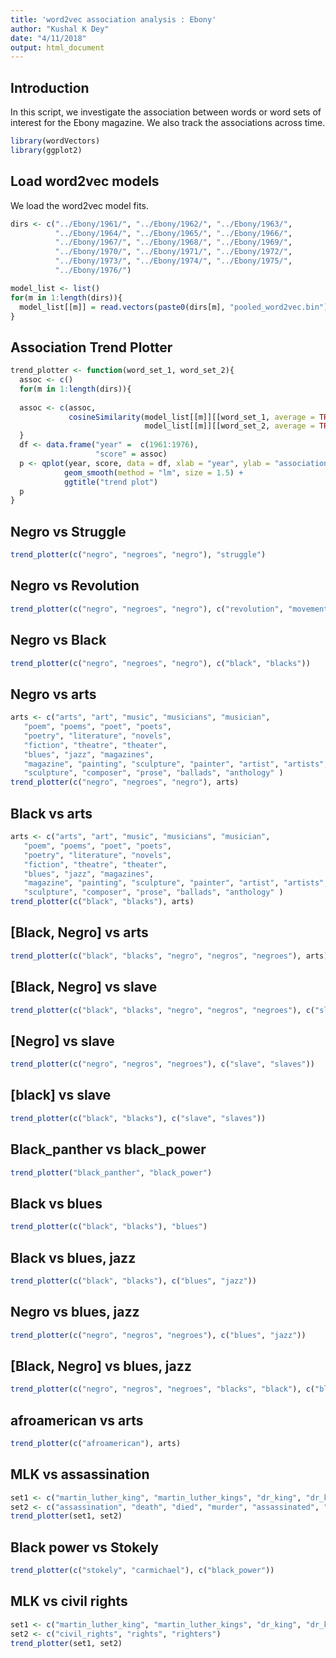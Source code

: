```yaml
---
title: 'word2vec association analysis : Ebony'
author: "Kushal K Dey"
date: "4/11/2018"
output: html_document
---
```


## Introduction

In this script, we investigate the association between words or word sets of
interest for the Ebony magazine. We also track the associations across time.

```r
library(wordVectors)
library(ggplot2)
```

## Load word2vec models

We load the word2vec model fits.

```r
dirs <- c("../Ebony/1961/", "../Ebony/1962/", "../Ebony/1963/",
          "../Ebony/1964/", "../Ebony/1965/", "../Ebony/1966/",
          "../Ebony/1967/", "../Ebony/1968/", "../Ebony/1969/",
          "../Ebony/1970/", "../Ebony/1971/", "../Ebony/1972/",
          "../Ebony/1973/", "../Ebony/1974/", "../Ebony/1975/",
          "../Ebony/1976/")

model_list <- list()
for(m in 1:length(dirs)){
  model_list[[m]] = read.vectors(paste0(dirs[m], "pooled_word2vec.bin"))
}

```


## Association Trend Plotter 

```r
trend_plotter <- function(word_set_1, word_set_2){
  assoc <- c()
  for(m in 1:length(dirs)){
  
  assoc <- c(assoc, 
             cosineSimilarity(model_list[[m]][[word_set_1, average = TRUE]], 
                              model_list[[m]][[word_set_2, average = TRUE]]))
  }
  df <- data.frame("year" =  c(1961:1976),
                   "score" = assoc)
  p <- qplot(year, score, data = df, xlab = "year", ylab = "association score") +  
            geom_smooth(method = "lm", size = 1.5) +
            ggtitle("trend plot")
  p
}
```


##  Negro vs Struggle 

```r
trend_plotter(c("negro", "negroes", "negro"), "struggle")
```

## Negro vs Revolution 

```r
trend_plotter(c("negro", "negroes", "negro"), c("revolution", "movement"))
```

## Negro vs Black

```r
trend_plotter(c("negro", "negroes", "negro"), c("black", "blacks"))
```

## Negro vs arts

```r
arts <- c("arts", "art", "music", "musicians", "musician",
   "poem", "poems", "poet", "poets",
   "poetry", "literature", "novels",
   "fiction", "theatre", "theater",
   "blues", "jazz", "magazines",
   "magazine", "painting", "sculpture", "painter", "artist", "artists",
   "sculpture", "composer", "prose", "ballads", "anthology" )
trend_plotter(c("negro", "negroes", "negro"), arts)
```

## Black vs arts

```r
arts <- c("arts", "art", "music", "musicians", "musician",
   "poem", "poems", "poet", "poets",
   "poetry", "literature", "novels",
   "fiction", "theatre", "theater",
   "blues", "jazz", "magazines",
   "magazine", "painting", "sculpture", "painter", "artist", "artists",
   "sculpture", "composer", "prose", "ballads", "anthology" )
trend_plotter(c("black", "blacks"), arts)
```

## [Black, Negro] vs arts

```r
trend_plotter(c("black", "blacks", "negro", "negros", "negroes"), arts)
```

## [Black, Negro] vs slave

```r
trend_plotter(c("black", "blacks", "negro", "negros", "negroes"), c("slave", "slaves"))
```

## [Negro] vs slave

```r
trend_plotter(c("negro", "negros", "negroes"), c("slave", "slaves"))
```

## [black] vs slave

```r
trend_plotter(c("black", "blacks"), c("slave", "slaves"))
```

## Black_panther vs black_power

```r
trend_plotter("black_panther", "black_power")
```

## Black vs blues

```r
trend_plotter(c("black", "blacks"), "blues")
```

## Black vs blues, jazz

```r
trend_plotter(c("black", "blacks"), c("blues", "jazz"))
```

## Negro vs blues, jazz

```r
trend_plotter(c("negro", "negros", "negroes"), c("blues", "jazz"))
```

## [Black, Negro] vs blues, jazz

```r
trend_plotter(c("negro", "negros", "negroes", "blacks", "black"), c("blues", "jazz"))
```

## afroamerican vs arts

```r
trend_plotter(c("afroamerican"), arts)
```

## MLK vs assassination

```r
set1 <- c("martin_luther_king", "martin_luther_kings", "dr_king", "dr_kings")
set2 <- c("assassination", "death", "died", "murder", "assassinated", "murdered")
trend_plotter(set1, set2)
```

## Black power vs Stokely

```r
trend_plotter(c("stokely", "carmichael"), c("black_power"))
```

## MLK vs civil rights

```r
set1 <- c("martin_luther_king", "martin_luther_kings", "dr_king", "dr_kings")
set2 <- c("civil_rights", "rights", "righters")
trend_plotter(set1, set2)
```



